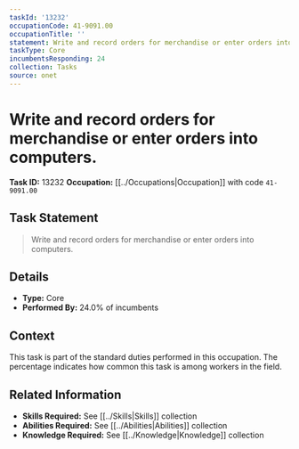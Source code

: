 ```yaml
---
taskId: '13232'
occupationCode: 41-9091.00
occupationTitle: ''
statement: Write and record orders for merchandise or enter orders into computers.
taskType: Core
incumbentsResponding: 24
collection: Tasks
source: onet
---
```

# Write and record orders for merchandise or enter orders into computers.

**Task ID:** 13232
**Occupation:** [[../Occupations|Occupation]] with code `41-9091.00`

## Task Statement

> Write and record orders for merchandise or enter orders into computers.

## Details

- **Type:** Core
- **Performed By:** 24.0% of incumbents

## Context

This task is part of the standard duties performed in this occupation. The percentage indicates how common this task is among workers in the field.

## Related Information

- **Skills Required:** See [[../Skills|Skills]] collection
- **Abilities Required:** See [[../Abilities|Abilities]] collection
- **Knowledge Required:** See [[../Knowledge|Knowledge]] collection
